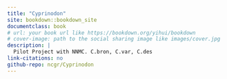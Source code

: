 ```yaml
---
title: "Cyprinodon"
site: bookdown::bookdown_site
documentclass: book
# url: your book url like https://bookdown.org/yihui/bookdown
# cover-image: path to the social sharing image like images/cover.jpg
description: |
  Pilot Project with NNMC. C.bron, C.var, C.des
link-citations: no
github-repo: ncgr/Cyprinodon
---
```

